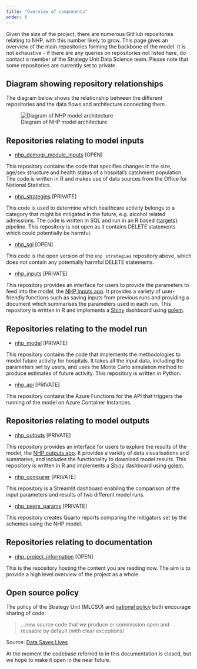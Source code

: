 ```yaml
---
title: "Overview of components"
order: 6
---
```


Given the size of the project, there are numerous GitHub repositories relating to NHP, with this number likely to grow. This page gives an overview of the main repositories forming the backbone of the model. It is not exhaustive - if there are any queries on repositories not listed here, do contact a member of the Strategy Unit Data Science team. Please note that some repositories are currently set to private.

## Diagram showing repository relationships

The diagram below shows the relationship between the different repositories and the data flows and architecture connecting them.

![Diagram of NHP model architecture](NHP_diagram_public.png){fig-alt="A diagram showing the connections between the various repositories"}

## Repositories relating to model inputs

-   [nhp_demogr_module_inputs](https://github.com/The-Strategy-Unit/nhp_demogr_module_inputs) [OPEN]

This repository contains the code that specifies changes in the size, age/sex structure and health status of a hospital's catchment population. The code is written in R and makes use of data sources from the Office for National Statistics.

-   [nhp_strategies](https://github.com/The-Strategy-Unit/nhp_strategies) [PRIVATE]

This code is used to determine which healthcare activity belongs to a category that might be mitigated in the future, e.g. alcohol related admissions. The code is written in SQL and run in an R based [{targets}](https://cran.r-project.org/web/packages/targets/index.html) pipeline. This repository is not open as it contains DELETE statements which could potentially be harmful.

-   [nhp_sql](https://github.com/The-Strategy-Unit/nhp_sql) [OPEN]

This code is the open version of the `nhp_strategies` repository above, which does not contain any potentially harmful DELETE statements. 

-   [nhp_inputs](https://github.com/The-Strategy-Unit/nhp_inputs) [PRIVATE]

This repository provides an interface for users to provide the parameters to feed into the model, the [NHP inputs app](https://connect.strategyunitwm.nhs.uk/nhp/inputs/). It provides a variety of user-friendly functions such as saving inputs from previous runs and providing a document which summarises the parameters used in each run. This repository is written in R and implements a [Shiny](https://shiny.posit.co/) dashboard using [golem](https://thinkr-open.github.io/golem/).

## Repositories relating to the model run

-   [nhp_model](https://github.com/The-Strategy-Unit/nhp_model/) [PRIVATE]

This repository contains the code that implements the methodologies to model future activity for hospitals. It takes all the input data, including the parameters set by users, and uses the Monte Carlo simulation method to produce estimates of future activity. This repository is written in Python.

-   [nhp_api](https://github.com/The-Strategy-Unit/nhp_api/) [PRIVATE]

This repository contains the Azure Functions for the API that triggers the running of the model on Azure Container Instances. 

## Repositories relating to model outputs

-   [nhp_outputs](https://github.com/The-Strategy-Unit/nhp_outputs) [PRIVATE]

This repository provides an interface for users to explore the results of the model, the [NHP outputs app](https://connect.strategyunitwm.nhs.uk/nhp/outputs/). It provides a variety of data visualisations and summaries, and includes the functionality to download model results. This repository is written in R and implements a [Shiny](https://shiny.posit.co/) dashboard using [golem](https://thinkr-open.github.io/golem/).

-   [nhp_comparer](https://github.com/The-Strategy-Unit/nhp_comparer) [PRIVATE]

This repository is a Streamlit dashboard enabling the comparison of the input parameters and results of two different model runs.

-   [nhp_peers_params](https://github.com/The-Strategy-Unit/nhp_peers_params) [PRIVATE]

This repository creates Quarto reports comparing the mitigators set by the schemes using the NHP model.

## Repositories relating to documentation

-   [nhp_project_information](https://github.com/The-Strategy-Unit/nhp_project_information) [OPEN]

This is the repository hosting the content you are reading now. The aim is to provide a high level overview of the project as a whole.

## Open source policy

The policy of the Strategy Unit (MLCSU) and [national policy](https://www.gov.uk/government/publications/data-saves-lives-reshaping-health-and-social-care-with-data/data-saves-lives-reshaping-health-and-social-care-with-data#working-with-partners-to-develop-innovations-that-improve-health-and-care) both encourage sharing of code:

> ...new source code that we produce or commission open and reusable by default (with clear exceptions)

Source: [Data Saves Lives](https://www.gov.uk/government/publications/data-saves-lives-reshaping-health-and-social-care-with-data/data-saves-lives-reshaping-health-and-social-care-with-data#working-with-partners-to-develop-innovations-that-improve-health-and-care)

At the moment the codebase referred to in this documentation is closed, but we hope to make it open in the near future.

